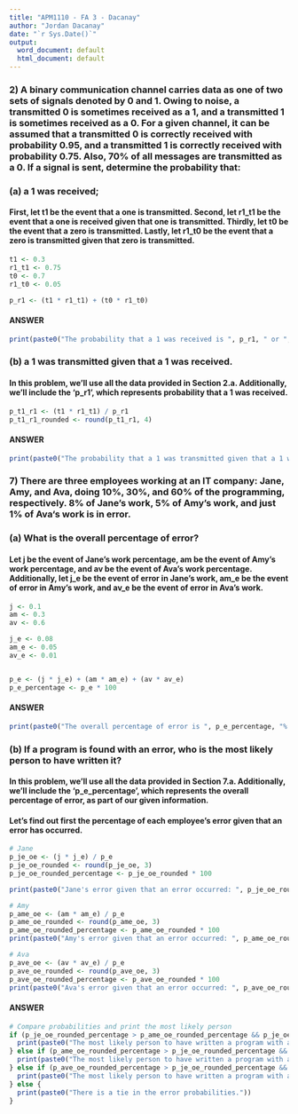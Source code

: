 ---
title: "APM1110 - FA 3 - Dacanay"
author: "Jordan Dacanay"
date: "`r Sys.Date()`"
output:
  word_document: default
  html_document: default
---

### 2) A binary communication channel carries data as one of two sets of signals denoted by 0 and 1. Owing to noise, a transmitted 0 is sometimes received as a 1, and a transmitted 1 is sometimes received as a 0. For a given channel, it can be assumed that a transmitted 0 is correctly received with probability 0.95, and a transmitted 1 is correctly received with probability 0.75. Also, 70% of all messages are transmitted as a 0. If a signal is sent, determine the probability that:

### (a) a 1 was received;
#### First, let t1 be the event that a one is transmitted. Second, let r1_t1 be the event that a one is received given that one is transmitted. Thirdly, let t0 be the event that a zero is transmitted. Lastly, let r1_t0 be the event that a zero is transmitted given that zero is transmitted.
```{r}
t1 <- 0.3
r1_t1 <- 0.75
t0 <- 0.7
r1_t0 <- 0.05

p_r1 <- (t1 * r1_t1) + (t0 * r1_t0)
```
#### ANSWER
```{r}
print(paste0("The probability that a 1 was received is ", p_r1, " or ", p_r1 * 100, "%."))
```
### (b) a 1 was transmitted given that a 1 was received.
#### In this problem, we'll use all the data provided in Section 2.a. Additionally, we'll include the 'p_r1', which represents probability that a 1 was received.
```{r}
p_t1_r1 <- (t1 * r1_t1) / p_r1
p_t1_r1_rounded <- round(p_t1_r1, 4)
```
#### ANSWER
```{r}
print(paste0("The probability that a 1 was transmitted given that a 1 was received is ", p_t1_r1_rounded, " or ", p_t1_r1_rounded * 100, "%."))
```


### 7) There are three employees working at an IT company: Jane, Amy, and Ava, doing 10%, 30%, and 60% of the programming, respectively. 8% of Jane’s work, 5% of Amy’s work, and just 1% of Ava‘s work is in error. 

### (a) What is the overall percentage of error?
#### Let j be the event of Jane's work percentage, am be the event of Amy's work percentage, and av be the event of Ava's work percentage. Additionally, let j_e be the event of error in Jane's work, am_e be the event of error in Amy's work, and av_e be the event of error in Ava's work.
```{r}
j <- 0.1
am <- 0.3
av <- 0.6

j_e <- 0.08
am_e <- 0.05
av_e <- 0.01


p_e <- (j * j_e) + (am * am_e) + (av * av_e)
p_e_percentage <- p_e * 100
```
#### ANSWER
```{r}
print(paste0("The overall percentage of error is ", p_e_percentage, "%."))
```

### (b) If a program is found with an error, who is the most likely person to have written it?
#### In this problem, we'll use all the data provided in Section 7.a. Additionally, we'll include the 'p_e_percentage', which represents the overall percentage of error, as part of our given information.
#### Let's find out first the percentage of each employee's error given that an error has occurred.
```{r}
# Jane
p_je_oe <- (j * j_e) / p_e
p_je_oe_rounded <- round(p_je_oe, 3)
p_je_oe_rounded_percentage <- p_je_oe_rounded * 100

print(paste0("Jane's error given that an error occurred: ", p_je_oe_rounded, " or ", p_je_oe_rounded_percentage, "%"))

# Amy
p_ame_oe <- (am * am_e) / p_e
p_ame_oe_rounded <- round(p_ame_oe, 3)
p_ame_oe_rounded_percentage <- p_ame_oe_rounded * 100
print(paste0("Amy's error given that an error occurred: ", p_ame_oe_rounded, " or ", p_ame_oe_rounded_percentage, "%"))

# Ava
p_ave_oe <- (av * av_e) / p_e
p_ave_oe_rounded <- round(p_ave_oe, 3)
p_ave_oe_rounded_percentage <- p_ave_oe_rounded * 100
print(paste0("Ava's error given that an error occurred: ", p_ave_oe_rounded, " or ", p_ave_oe_rounded_percentage, "%"))
```
#### ANSWER
```{r}
# Compare probabilities and print the most likely person
if (p_je_oe_rounded_percentage > p_ame_oe_rounded_percentage && p_je_oe_rounded_percentage > p_ave_oe_rounded_percentage) {
  print(paste0("The most likely person to have written a program with an error, given that a program is found with an error, is Jane with ", p_je_oe_rounded_percentage, "%."))
} else if (p_ame_oe_rounded_percentage > p_je_oe_rounded_percentage && p_ame_oe_rounded_percentage > p_ave_oe_rounded_percentage) {
  print(paste0("The most likely person to have written a program with an error, given that a program is found with an error, is Amy with ", p_ame_oe_rounded_percentage, "%."))
} else if (p_ave_oe_rounded_percentage > p_je_oe_rounded_percentage && p_ave_oe_rounded_percentage > p_ame_oe_rounded_percentage) {
  print(paste0("The most likely person to have written a program with an error, given that a program is found with an error, is Ava with ", p_ave_oe_rounded_percentage, "%."))
} else {
  print(paste0("There is a tie in the error probabilities."))
}
```
